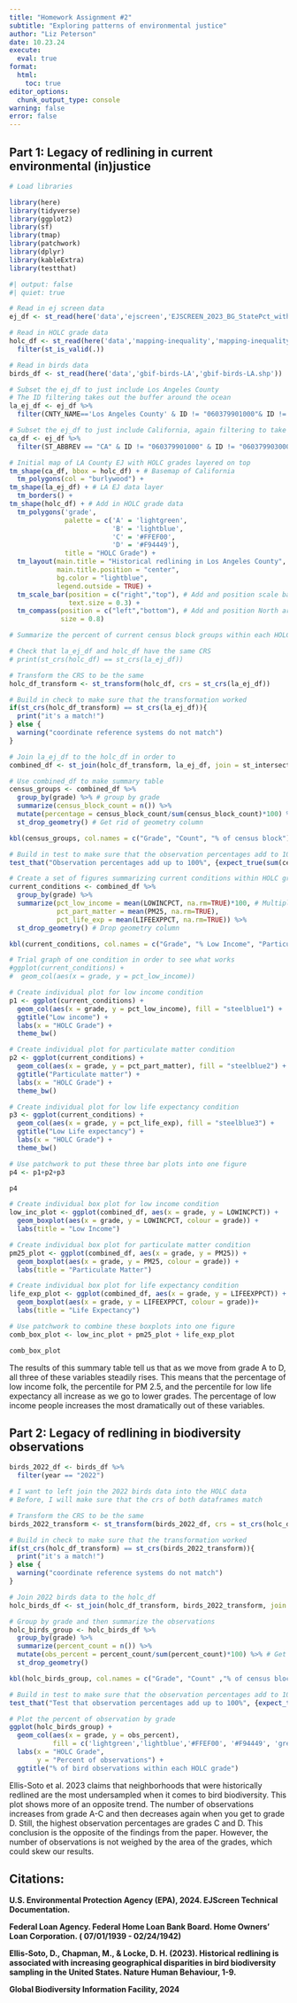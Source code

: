 ```yaml
---
title: "Homework Assignment #2"
subtitle: "Exploring patterns of environmental justice"
author: "Liz Peterson"
date: 10.23.24
execute: 
  eval: true
format:
  html:
    toc: true
editor_options: 
  chunk_output_type: console
warning: false
error: false
---
```


## Part 1: Legacy of redlining in current environmental (in)justice

```r
# Load libraries

library(here)
library(tidyverse)
library(ggplot2)
library(sf)
library(tmap)
library(patchwork)
library(dplyr)
library(kableExtra)
library(testthat)
```

```r
#| output: false
#| quiet: true

# Read in ej screen data
ej_df <- st_read(here('data','ejscreen','EJSCREEN_2023_BG_StatePct_with_AS_CNMI_GU_VI.gdb'))

# Read in HOLC grade data
holc_df <- st_read(here('data','mapping-inequality','mapping-inequality-los-angeles.json')) %>%
  filter(st_is_valid(.))

# Read in birds data
birds_df <- st_read(here('data','gbif-birds-LA','gbif-birds-LA.shp'))
```

```r
# Subset the ej_df to just include Los Angeles County
# The ID filtering takes out the buffer around the ocean
la_ej_df <- ej_df %>%
  filter(CNTY_NAME=='Los Angeles County' & ID != "060379901000"& ID != "060379903000" & ID != "060379902000") 

# Subset the ej_df to just include California, again filtering to take out the buffer
ca_df <- ej_df %>%
  filter(ST_ABBREV == "CA" & ID != "060379901000" & ID != "060379903000" & ID != "060379902000")
```

```r
# Initial map of LA County EJ with HOLC grades layered on top
tm_shape(ca_df, bbox = holc_df) + # Basemap of California
  tm_polygons(col = "burlywood") +
tm_shape(la_ej_df) + # LA EJ data layer
  tm_borders() +
tm_shape(holc_df) + # Add in HOLC grade data
  tm_polygons('grade',
              palette = c('A' = 'lightgreen',
                          'B' = 'lightblue',
                          'C' = '#FFEF00',
                          'D' = '#F94449'),
              title = "HOLC Grade") +
  tm_layout(main.title = "Historical redlining in Los Angeles County",
            main.title.position = "center",
            bg.color = "lightblue",
            legend.outside = TRUE) +
  tm_scale_bar(position = c("right","top"), # Add and position scale bar
               text.size = 0.3) +
  tm_compass(position = c("left","bottom"), # Add and position North arrow
             size = 0.8)
```

```r
# Summarize the percent of current census block groups within each HOLC grade

# Check that la_ej_df and holc_df have the same CRS
# print(st_crs(holc_df) == st_crs(la_ej_df)) 

# Transform the CRS to be the same
holc_df_transform <- st_transform(holc_df, crs = st_crs(la_ej_df))

# Build in check to make sure that the transformation worked
if(st_crs(holc_df_transform) == st_crs(la_ej_df)){
  print("it's a match!")
} else {
  warning("coordinate reference systems do not match")
}

# Join la_ej_df to the holc_df in order to 
combined_df <- st_join(holc_df_transform, la_ej_df, join = st_intersects)
```

```r
# Use combined_df to make summary table
census_groups <- combined_df %>%
  group_by(grade) %>% # group by grade
  summarize(census_block_count = n()) %>% 
  mutate(percentage = census_block_count/sum(census_block_count)*100) %>% # Divide count by number of rows to get percentage (when you multiply by 100)
  st_drop_geometry() # Get rid of geometry column

kbl(census_groups, col.names = c("Grade", "Count", "% of census block")) # Output as a table with correct column names
```

```r
# Build in test to make sure that the observation percentages add to 100%
test_that("Observation percentages add up to 100%", {expect_true(sum(census_groups$percentage) == 100)})
```

```r
# Create a set of figures summarizing current conditions within HOLC grades
current_conditions <- combined_df %>%
  group_by(grade) %>%
  summarize(pct_low_income = mean(LOWINCPCT, na.rm=TRUE)*100, # Multiply by 100 to look more like a percentage
            pct_part_matter = mean(PM25, na.rm=TRUE),
            pct_life_exp = mean(LIFEEXPPCT, na.rm=TRUE)) %>%
  st_drop_geometry() # Drop geometry column

kbl(current_conditions, col.names = c("Grade", "% Low Income", "Particulate Matter", "Life Expectancy"))
```

```r
# Trial graph of one condition in order to see what works
#ggplot(current_conditions) +
#  geom_col(aes(x = grade, y = pct_low_income))
```


```r
# Create individual plot for low income condition
p1 <- ggplot(current_conditions) +
  geom_col(aes(x = grade, y = pct_low_income), fill = "steelblue1") +
  ggtitle("Low income") +
  labs(x = "HOLC Grade") +
  theme_bw()

# Create individual plot for particulate matter condition
p2 <- ggplot(current_conditions) +
  geom_col(aes(x = grade, y = pct_part_matter), fill = "steelblue2") +
  ggtitle("Particulate matter") +
  labs(x = "HOLC Grade") +
  theme_bw()

# Create individual plot for low life expectancy condition
p3 <- ggplot(current_conditions) +
  geom_col(aes(x = grade, y = pct_life_exp), fill = "steelblue3") +
  ggtitle("Low Life expectancy") +
  labs(x = "HOLC Grade") +
  theme_bw()

# Use patchwork to put these three bar plots into one figure
p4 <- p1+p2+p3

p4
```

```r
# Create individual box plot for low income condition
low_inc_plot <- ggplot(combined_df, aes(x = grade, y = LOWINCPCT)) +
  geom_boxplot(aes(x = grade, y = LOWINCPCT, colour = grade)) +
  labs(title = "Low Income")

# Create individual box plot for particulate matter condition
pm25_plot <- ggplot(combined_df, aes(x = grade, y = PM25)) +
  geom_boxplot(aes(x = grade, y = PM25, colour = grade)) +
  labs(title = "Particulate Matter")

# Create individual box plot for life expectancy condition
life_exp_plot <- ggplot(combined_df, aes(x = grade, y = LIFEEXPPCT)) +
  geom_boxplot(aes(x = grade, y = LIFEEXPPCT, colour = grade))+
  labs(title = "Life Expectancy")

# Use patchwork to combine these boxplots into one figure
comb_box_plot <- low_inc_plot + pm25_plot + life_exp_plot

comb_box_plot
```


The results of this summary table tell us that as we move from grade A to D, all three of these variables steadily rises. This means that the percentage of low income folk, the percentile for PM 2.5, and the percentile for low life expectancy all increase as we go to lower grades. The percentage of low income people increases the most dramatically out of these variables.

## Part 2: Legacy of redlining in biodiversity observations

```r
birds_2022_df <- birds_df %>%
  filter(year == "2022")
```

```r
# I want to left join the 2022 birds data into the HOLC data
# Before, I will make sure that the crs of both dataframes match

# Transform the CRS to be the same
birds_2022_transform <- st_transform(birds_2022_df, crs = st_crs(holc_df_transform))

# Build in check to make sure that the transformation worked
if(st_crs(holc_df_transform) == st_crs(birds_2022_transform)){
  print("it's a match!")
} else {
  warning("coordinate reference systems do not match")
}
```

```r
# Join 2022 birds data to the holc_df
holc_birds_df <- st_join(holc_df_transform, birds_2022_transform, join = st_intersects)
```

```r
# Group by grade and then summarize the observations
holc_birds_group <- holc_birds_df %>%
  group_by(grade) %>%
  summarize(percent_count = n()) %>%
  mutate(obs_percent = percent_count/sum(percent_count)*100) %>% # Get the percentage rather than just the count
  st_drop_geometry()

kbl(holc_birds_group, col.names = c("Grade", "Count" ,"% of census block")) # Output as a table with correct column names
```

```r
# Build in test to make sure that the observation percentages add to 100%
test_that("Test that observation percentages add up to 100%", {expect_true(sum(holc_birds_group$obs_percent) == 100)})
```

```r
# Plot the percent of observation by grade
ggplot(holc_birds_group) +
  geom_col(aes(x = grade, y = obs_percent),
           fill = c('lightgreen','lightblue','#FFEF00', '#F94449', 'grey')) +
  labs(x = "HOLC Grade",
       y = "Percent of observations") +
  ggtitle("% of bird observations within each HOLC grade")
```

Ellis-Soto et al. 2023 claims that neighborhoods that were historically redlined are the most undersampled when it comes to bird biodiversity. This plot shows more of an opposite trend. The number of observations increases from grade A-C and then decreases again when you get to grade D. Still, the highest observation percentages are grades C and D. This conclusion is the opposite of the findings from the paper. However, the number of observations is not weighed by the area of the grades, which could skew our results.

## Citations:

**U.S. Environmental Protection Agency (EPA), 2024. EJScreen Technical Documentation.**

**Federal Loan Agency. Federal Home Loan Bank Board. Home Owners' Loan Corporation. ( 07/01/1939 - 02/24/1942)**

**Ellis-Soto, D., Chapman, M., & Locke, D. H. (2023). Historical redlining is associated with increasing geographical disparities in bird biodiversity sampling in the United States. Nature Human Behaviour, 1-9.**

**Global Biodiversity Information Facility, 2024**